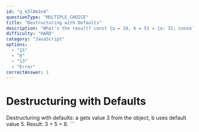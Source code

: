 ```yaml
---
id: "q_k5l8m1n4"
questionType: "MULTIPLE_CHOICE"
title: "Destructuring with Defaults"
description: "What's the result? const {a = 10, b = 5} = {a: 3}; console.log(a + b);"
difficulty: "HARD"
category: "JavaScript"
options:
  - "15"
  - "8"
  - "13"
  - "Error"
correctAnswer: 1
---
```


# Destructuring with Defaults

Destructuring with defaults: a gets value 3 from the object, b uses default value 5. Result: 3 + 5 = 8.
\`\`\`
